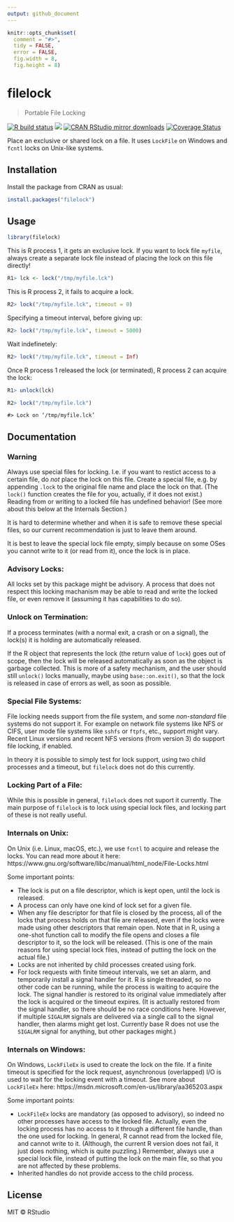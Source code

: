 ```yaml
---
output: github_document
---
```


```r
knitr::opts_chunk$set(
  comment = "#>",
  tidy = FALSE,
  error = FALSE,
  fig.width = 8,
  fig.height = 8)
```

# filelock

> Portable File Locking

<!-- badges: start -->
[![R build status](https://github.com/r-lib/filelock/workflows/R-CMD-check/badge.svg)](https://github.com/r-lib/filelock/actions)
[![](http://www.r-pkg.org/badges/version/filelock)](http://www.r-pkg.org/pkg/filelock)
[![CRAN RStudio mirror downloads](http://cranlogs.r-pkg.org/badges/filelock)](http://www.r-pkg.org/pkg/filelock)
[![Coverage Status](https://img.shields.io/codecov/c/github/r-lib/filelock/master.svg)](https://codecov.io/github/r-lib/filelock?branch=master)
<!-- badges: end -->

Place an exclusive or shared lock on a file. It uses `LockFile` on Windows
and `fcntl` locks on Unix-like systems.

## Installation

Install the package from CRAN as usual:

```r
install.packages("filelock")
```

## Usage

```r
library(filelock)
```

This is R process 1, it gets an exclusive lock. If you want to lock file
`myfile`, always create a
separate lock file instead of placing the lock on this file directly!

```r
R1> lck <- lock("/tmp/myfile.lck")
```

This is R process 2, it fails to acquire a lock.

```r
R2> lock("/tmp/myfile.lck", timeout = 0)
```

Specifying a timeout interval, before giving up:

```r
R2> lock("/tmp/myfile.lck", timeout = 5000)
```

Wait indefinetely:
```r
R2> lock("/tmp/myfile.lck", timeout = Inf)
```

Once R process 1 released the lock (or terminated), R process 2 can
acquire the lock:

```r
R1> unlock(lck)
```

```r
R2> lock("/tmp/myfile.lck")
```

```
#> Lock on ‘/tmp/myfile.lck’
```

## Documentation

### Warning

Always use special files for locking. I.e. if you want to restict access
to a certain file, do *not* place the lock on this file. Create a special
file, e.g. by appending `.lock` to the original file name and place the
lock on that. (The `lock()` function creates the file for you, actually,
if it does not exist.) Reading from or writing to a locked file has
undefined behavior! (See more about this below at the Internals Section.)

It is hard to determine whether and when it is safe to remove these
special files, so our current recommendation is just to leave them
around.

It is best to leave the special lock file empty, simply because on some
OSes you cannot write to it (or read from it), once the lock is in place.

### Advisory Locks:
All locks set by this package might be advisory. A process that does not
respect this locking machanism may be able to read and write the locked
file, or even remove it (assuming it has capabilities to do so).

### Unlock on Termination:
If a process terminates (with a normal exit, a crash or on a signal), the
lock(s) it is holding are automatically released.

If the R object that represents the lock (the return value of `lock`)
goes out of scope, then the lock will be released automatically as
soon as the object is garbage collected. This is more of a safety
mechanism, and the user should still `unlock()` locks manually, maybe
using `base::on.exit()`, so that the lock is released in case of errors
as well, as soon as possible.

### Special File Systems:
File locking needs support from the file system, and some *non-standard*
file systems do not support it. For example on network file systems
like NFS or CIFS, user mode file systems like `sshfs` or `ftpfs`, etc.,
support might vary. Recent Linux versions and recent NFS versions (from
version 3) do support file locking, if enabled.

In theory it is possible to simply test for lock support, using two
child processes and a timeout, but `filelock` does not do this
currently.

### Locking Part of a File:
While this is possible in general, `filelock` does not suport it
currently. The main purpose of `filelock` is to lock using special
lock files, and locking part of these is not really useful.

### Internals on Unix:
On Unix (i.e. Linux, macOS, etc.), we use `fcntl` to acquire and
release the locks. You can read more about it here:
https://www.gnu.org/software/libc/manual/html_node/File-Locks.html

Some important points:

* The lock is put on a file descriptor, which is kept open, until the
  lock is released.
* A process can only have one kind of lock set for a given file.
* When any file descriptor for that file is closed by the process, all
  of the locks that process holds on that file are released, even if
  the locks were made using other descriptors that remain open.
  Note that in R, using a one-shot function call to modify the file
  opens and closes a file descriptor to it, so the lock will be
  released. (This is one of the main reasons for using special lock
  files, instead of putting the lock on the actual file.)
* Locks are not inherited by child processes created using fork.
* For lock requests with finite timeout intervals, we set an alarm, and
  temporarily install a signal handler for it. R is single threaded,
  so no other code can be running, while the process is waiting to
  acquire the lock. The signal handler is restored to its original value
  immediately after the lock is acquired or the timeout expires.
  (It is actually restored from the signal handler, so there should be
  no race conditions here. However, if multiple `SIGALRM` signals are
  delivered via a single call to the signal handler, then alarms might
  get lost. Currently base R does not use the `SIGALRM` signal for
  anything, but other packages might.)

### Internals on Windows:
On Windows, `LockFileEx` is used to create the lock on the file.
If a finite timeout is specified for the lock request, asynchronous
(overlapped) I/O is used to wait for the locking event with a timeout.
See more about `LockFileEx` here:
https://msdn.microsoft.com/en-us/library/aa365203.aspx

Some important points:

* `LockFileEx` locks are mandatory (as opposed to advisory), so indeed
  no other processes have access to the locked file. Actually, even the
  locking process has no access to it through a different file handle,
  than the one used for locking. In general, R cannot read from the
  locked file, and cannot write to it. (Although, the current R version
  does not fail, it just does nothing, which is quite puzzling.)
  Remember, always use a special lock file, instead of putting the lock
  on the main file, so that you are not affected by these problems.
* Inherited handles do not provide access to the child process.

## License

MIT © RStudio
